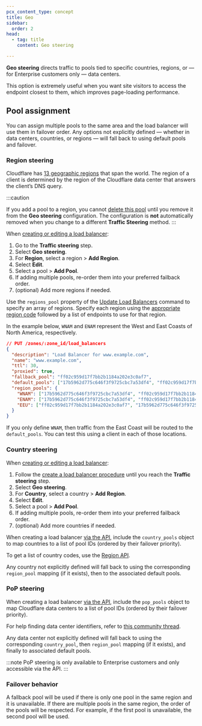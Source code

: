 ```yaml
---
pcx_content_type: concept
title: Geo
sidebar:
  order: 2
head:
  - tag: title
    content: Geo steering

---
```



**Geo steering** directs traffic to pools tied to specific countries, regions, or — for Enterprise customers only — data centers.

This option is extremely useful when you want site visitors to access the endpoint closest to them, which improves page-loading performance.

## Pool assignment

You can assign multiple pools to the same area and the load balancer will use them in failover order. Any options not explicitly defined — whether in data centers, countries, or regions — will fall back to using default pools and failover.

### Region steering

Cloudflare has [13 geographic regions](/load-balancing/reference/region-mapping-api/#list-of-load-balancer-regions) that span the world. The region of a client is determined by the region of the Cloudflare data center that answers the client’s DNS query.

:::caution

If you add a pool to a region, you cannot [delete this pool](/load-balancing/pools/create-pool/#delete-a-pool) until you remove it from the **Geo steering** configuration. The configuration is **not** automatically removed when you change to a different **Traffic Steering** method. 
:::

<Tabs> <TabItem label="Dashboard">

When [creating or editing a load balancer](/load-balancing/load-balancers/create-load-balancer/):

1. Go to the **Traffic steering** step.
2. Select **Geo steering**.
3. For **Region**, select a region > **Add Region**.
4. Select **Edit**.
5. Select a pool > **Add Pool**.
6. If adding multiple pools, re-order them into your preferred failback order.
7. (optional) Add more regions if needed.

</TabItem> <TabItem label="API">

Use the `regions_pool` property of the [Update Load Balancers](/api/operations/load-balancers-update-load-balancer) command to specify an array of regions. Specify each region using the [appropriate region code](/load-balancing/reference/region-mapping-api/#list-of-load-balancer-regions) followed by a list of endpoints to use for that region.

In the example below, `WNAM` and `ENAM` represent the West and East Coasts of North America, respectively.

```json title="Request"
// PUT /zones/:zone_id/load_balancers
{
  "description": "Load Balancer for www.example.com",
  "name": "www.example.com",
  "ttl": 30,
  "proxied": true,
  "fallback_pool": "ff02c959d17f7bb2b1184a202e3c0af7",
  "default_pools": ["17b5962d775c646f3f9725cbc7a53df4", "ff02c959d17f7bb2b1184a202e3c0af7"],
  "region_pools": {
    "WNAM": ["17b5962d775c646f3f9725cbc7a53df4", "ff02c959d17f7bb2b1184a202e3c0af7"],
    "ENAM": ["17b5962d775c646f3f9725cbc7a53df4", "ff02c959d17f7bb2b1184a202e3c0af7"],
    "EEU": ["ff02c959d17f7bb2b1184a202e3c0af7", "17b5962d775c646f3f9725cbc7a53df4"]
  }
}
```

If you only define `WNAM`, then traffic from the East Coast will be routed to the `default_pools`. You can test this using a client in each of those locations.

</TabItem> </Tabs>

### Country steering

<Tabs> <TabItem label="Dashboard">

When [creating or editing a load balancer](/load-balancing/load-balancers/create-load-balancer/):

1. Follow the [create a load balancer procedure](/load-balancing/load-balancers/create-load-balancer/#create-a-load-balancer) until you reach the **Traffic steering** step.
2. Select **Geo steering**.
3. For **Country**, select a country > **Add Region**.
4. Select **Edit**.
5. Select a pool > **Add Pool**.
6. If adding multiple pools, re-order them into your preferred failback order.
7. (optional) Add more countries if needed.

</TabItem> <TabItem label="API">

When creating a load balancer [via the API](/api/operations/load-balancers-create-load-balancer), include the `country_pools` object to map countries to a list of pool IDs (ordered by their failover priority).

To get a list of country codes, use the [Region API](/load-balancing/reference/region-mapping-api/).

Any country not explicitly defined will fall back to using the corresponding `region_pool` mapping (if it exists), then to the associated default pools.

</TabItem> </Tabs>

### PoP steering

When creating a load balancer [via the API](/api/operations/load-balancers-create-load-balancer), include the `pop_pools` object to map Cloudflare data centers to a list of pool IDs (ordered by their failover priority).

For help finding data center identifiers, refer to [this community thread](https://community.cloudflare.com/t/is-there-a-way-to-retrieve-cloudflare-pops-list-and-locations-programmatically/234643).

Any data center not explicitly defined will fall back to using the corresponding `country_pool`, then `region_pool` mapping (if it exists), and finally to associated default pools.

:::note
PoP steering is only available to Enterprise customers and only accessible via the API.
:::

### Failover behavior

A fallback pool will be used if there is only one pool in the same region and it is unavailable.
If there are multiple pools in the same region, the order of the pools will be respected. For example, if the first pool is unavailable, the second pool will be used.
